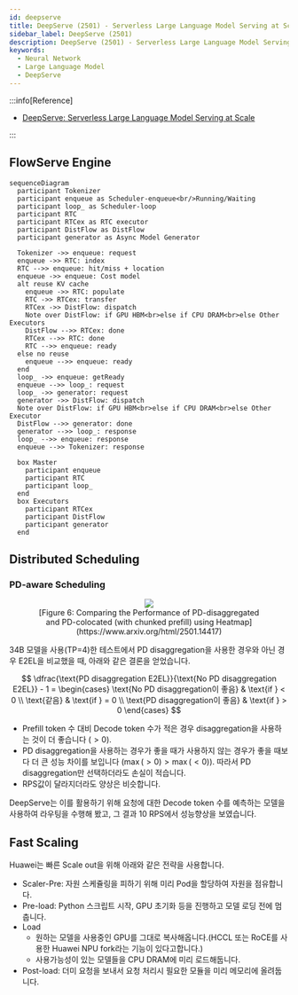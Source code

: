 ```yaml
---
id: deepserve
title: DeepServe (2501) - Serverless Large Language Model Serving at Scale
sidebar_label: DeepServe (2501)
description: DeepServe (2501) - Serverless Large Language Model Serving at Scale
keywords:
  - Neural Network
  - Large Language Model
  - DeepServe
---
```



:::info[Reference]

- [DeepServe: Serverless Large Language Model Serving at Scale](https://arxiv.org/abs/2501.14417)

:::

## FlowServe Engine

```mermaid
sequenceDiagram
  participant Tokenizer
  participant enqueue as Scheduler-enqueue<br/>Running/Waiting
  participant loop_ as Scheduler-loop
  participant RTC
  participant RTCex as RTC executor
  participant DistFlow as DistFlow
  participant generator as Async Model Generator

  Tokenizer ->> enqueue: request
  enqueue ->> RTC: index
  RTC -->> enqueue: hit/miss + location
  enqueue ->> enqueue: Cost model
  alt reuse KV cache
    enqueue ->> RTC: populate
    RTC ->> RTCex: transfer
    RTCex ->> DistFlow: dispatch
    Note over DistFlow: if GPU HBM<br>else if CPU DRAM<br>else Other Executors
    DistFlow -->> RTCex: done
    RTCex -->> RTC: done
    RTC -->> enqueue: ready
  else no reuse
    enqueue -->> enqueue: ready
  end
  loop_ ->> enqueue: getReady
  enqueue -->> loop_: request
  loop_ ->> generator: request
  generator ->> DistFlow: dispatch
  Note over DistFlow: if GPU HBM<br>else if CPU DRAM<br>else Other Executor
  DistFlow -->> generator: done
  generator -->> loop_: response
  loop_ -->> enqueue: response
  enqueue -->> Tokenizer: response

  box Master
    participant enqueue
    participant RTC
    participant loop_
  end
  box Executors
    participant RTCex
    participant DistFlow
    participant generator
  end
```

## Distributed Scheduling

### PD-aware Scheduling

<figure>
	<center>
		<img src={useBaseUrl("img/mlops/nn/llm/deepserve/co-located-vs-dissaggregation-2.png")} />
		<br />
		<figcaption>
			[Figure 6: Comparing the Performance of PD-disaggregated and PD-colocated (with chunked prefill) using
			Heatmap](https://www.arxiv.org/html/2501.14417)
		</figcaption>
	</center>
</figure>

34B 모델을 사용(TP=4)한 테스트에서 PD disaggregation을 사용한 경우와 아닌 경우 E2EL을 비교했을 때, 아래와 같은 결론을 얻었습니다.

$$
\dfrac{\text{PD disaggregation E2EL}}{\text{No PD disaggregation E2EL}} - 1 = \begin{cases}
\text{No PD disaggregation이 좋음} & \text{if } < 0  \\
\text{같음} & \text{if } = 0  \\
\text{PD disaggregation이 좋음} & \text{if } > 0
\end{cases}
$$

- Prefill token 수 대비 Decode token 수가 적은 경우 disaggregation을 사용하는 것이 더 좋습니다 ($> 0$).
- PD disaggregation을 사용하는 경우가 좋을 때가 사용하지 않는 경우가 좋을 때보다 더 큰 성능 차이를 보입니다 ($\max(> 0) > \max(< 0)$). 따라서 PD disaggregation만 선택하더라도 손실이 적습니다.
- RPS값이 달라지더라도 양상은 비슷합니다.

DeepServe는 이를 활용하기 위해 요청에 대한 Decode token 수를 예측하는 모델을 사용하여 라우팅을 수행해 봤고, 그 결과 10 RPS에서 성능향상을 보였습니다.

## Fast Scaling

Huawei는 빠른 Scale out을 위해 아래와 같은 전략을 사용합니다.

- Scaler-Pre: 자원 스케쥴링을 피하기 위해 미리 Pod을 할당하여 자원을 점유합니다.
- Pre-load: Python 스크립트 시작, GPU 초기화 등을 진행하고 모델 로딩 전에 멈춥니다.
- Load
  - 원하는 모델을 사용중인 GPU를 그대로 복사해옵니다.(HCCL 또는 RoCE를 사용한 Huawei NPU fork라는 기능이 있다고합니다.)
  - 사용가능성이 있는 모델들을 CPU DRAM에 미리 로드해둡니다.
- Post-load: 더미 요청을 보내서 요청 처리시 필요한 모듈을 미리 메모리에 올려둡니다.
